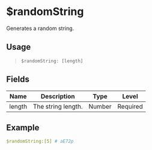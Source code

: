 # $randomString
Generates a random string.

## Usage
> `$randomString: [length]`

## Fields
| Name   | Description           | Type   | Level    |
| ------ | --------------------- | ------ | -------- |
| length | The string length.    | Number | Required |

## Example
```yaml
$randomString:[5] # aE72p
```